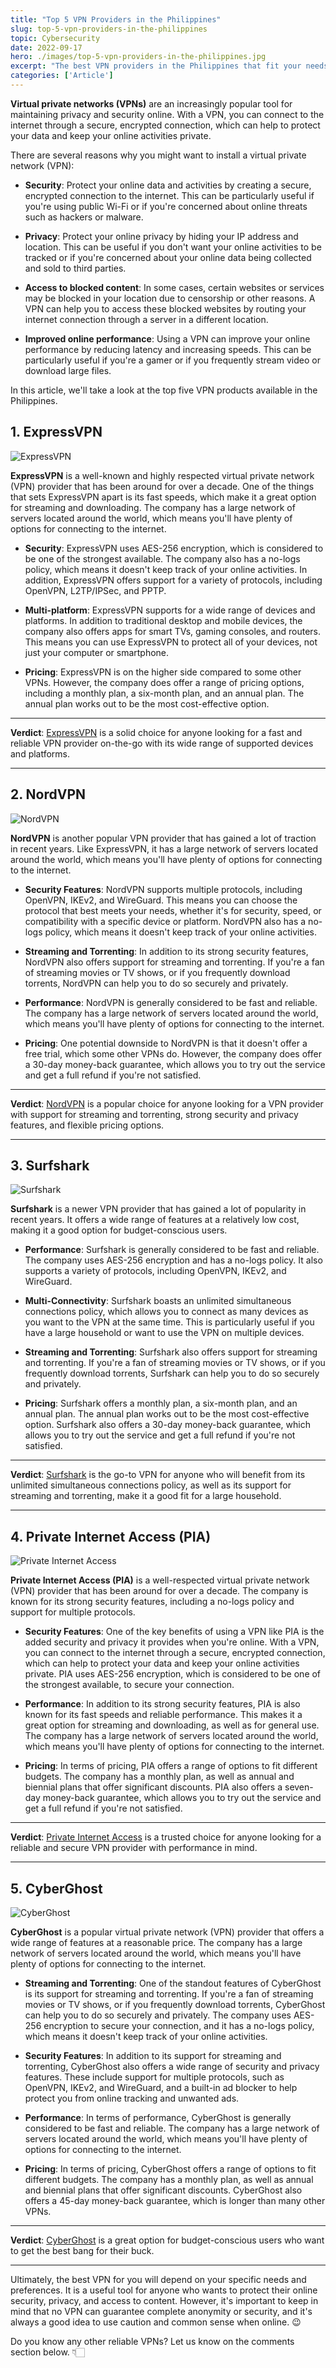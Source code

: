```yaml
---
title: "Top 5 VPN Providers in the Philippines"
slug: top-5-vpn-providers-in-the-philippines
topic: Cybersecurity
date: 2022-09-17
hero: ./images/top-5-vpn-providers-in-the-philippines.jpg
excerpt: "The best VPN providers in the Philippines that fit your needs"
categories: ['Article']
---
```


**Virtual private networks (VPNs)** are an increasingly popular tool for maintaining privacy and security online. With a VPN, you can connect to the internet through a secure, encrypted connection, which can help to protect your data and keep your online activities private.

There are several reasons why you might want to install a virtual private network (VPN):

* **Security**: Protect your online data and activities by creating a secure, encrypted connection to the internet. This can be particularly useful if you're using public Wi-Fi or if you're concerned about online threats such as hackers or malware.

* **Privacy**: Protect your online privacy by hiding your IP address and location. This can be useful if you don't want your online activities to be tracked or if you're concerned about your online data being collected and sold to third parties.

* **Access to blocked content**: In some cases, certain websites or services may be blocked in your location due to censorship or other reasons. A VPN can help you to access these blocked websites by routing your internet connection through a server in a different location.

* **Improved online performance**: Using a VPN can improve your online performance by reducing latency and increasing speeds. This can be particularly useful if you're a gamer or if you frequently stream video or download large files.

In this article, we'll take a look at the top five VPN products available in the Philippines.

## 1. ExpressVPN

![ExpressVPN](./images/expressvpn.jpg)

**ExpressVPN** is a well-known and highly respected virtual private network (VPN) provider that has been around for over a decade. One of the things that sets ExpressVPN apart is its fast speeds, which make it a great option for streaming and downloading. The company has a large network of servers located around the world, which means you'll have plenty of options for connecting to the internet.

* **Security**: ExpressVPN uses AES-256 encryption, which is considered to be one of the strongest available. The company also has a no-logs policy, which means it doesn't keep track of your online activities. In addition, ExpressVPN offers support for a variety of protocols, including OpenVPN, L2TP/IPSec, and PPTP.

* **Multi-platform**: ExpressVPN supports for a wide range of devices and platforms. In addition to traditional desktop and mobile devices, the company also offers apps for smart TVs, gaming consoles, and routers. This means you can use ExpressVPN to protect all of your devices, not just your computer or smartphone.

* **Pricing**: ExpressVPN is on the higher side compared to some other VPNs. However, the company does offer a range of pricing options, including a monthly plan, a six-month plan, and an annual plan. The annual plan works out to be the most cost-effective option.

<hr />

**Verdict**: <a href='https://bit.ly/ExpressVPNPH' target='_blank' rel='nofollow'>ExpressVPN</a> is a solid choice for anyone looking for a fast and reliable VPN provider on-the-go with its wide range of supported devices and platforms.

<hr />

## 2. NordVPN

![NordVPN](./images/nordvpn.jpg)

**NordVPN** is another popular VPN provider that has gained a lot of traction in recent years. Like ExpressVPN, it has a large network of servers located around the world, which means you'll have plenty of options for connecting to the internet.

* **Security Features**: NordVPN supports multiple protocols, including OpenVPN, IKEv2, and WireGuard. This means you can choose the protocol that best meets your needs, whether it's for security, speed, or compatibility with a specific device or platform. NordVPN also has a no-logs policy, which means it doesn't keep track of your online activities.

* **Streaming and Torrenting**: In addition to its strong security features, NordVPN also offers support for streaming and torrenting. If you're a fan of streaming movies or TV shows, or if you frequently download torrents, NordVPN can help you to do so securely and privately.

* **Performance**: NordVPN is generally considered to be fast and reliable. The company has a large network of servers located around the world, which means you'll have plenty of options for connecting to the internet.

* **Pricing**: One potential downside to NordVPN is that it doesn't offer a free trial, which some other VPNs do. However, the company does offer a 30-day money-back guarantee, which allows you to try out the service and get a full refund if you're not satisfied.

<hr />

**Verdict**: <a href='https://nordvpn.com' target='_blank' rel='nofollow'>NordVPN</a> is a popular choice for anyone looking for a VPN provider with support for streaming and torrenting, strong security and privacy features, and flexible pricing options.

<hr />

## 3. Surfshark

![Surfshark](./images/surfshark.jpg)

**Surfshark** is a newer VPN provider that has gained a lot of popularity in recent years. It offers a wide range of features at a relatively low cost, making it a good option for budget-conscious users.

* **Performance**: Surfshark is generally considered to be fast and reliable. The company uses AES-256 encryption and has a no-logs policy. It also supports a variety of protocols, including OpenVPN, IKEv2, and WireGuard.

* **Multi-Connectivity**: Surfshark boasts an unlimited simultaneous connections policy, which allows you to connect as many devices as you want to the VPN at the same time. This is particularly useful if you have a large household or want to use the VPN on multiple devices.

* **Streaming and Torrenting**: Surfshark also offers support for streaming and torrenting. If you're a fan of streaming movies or TV shows, or if you frequently download torrents, Surfshark can help you to do so securely and privately.

* **Pricing**: Surfshark offers a monthly plan, a six-month plan, and an annual plan. The annual plan works out to be the most cost-effective option. Surfshark also offers a 30-day money-back guarantee, which allows you to try out the service and get a full refund if you're not satisfied.

<hr />

**Verdict**: <a href='https://surfshark.com' target='_blank' rel='nofollow'>Surfshark</a> is the go-to VPN for anyone who will benefit from its unlimited simultaneous connections policy, as well as its support for streaming and torrenting, make it a good fit for a large household.

<hr />

## 4. Private Internet Access (PIA)

![Private Internet Access](./images/private-internet-access.jpg)

**Private Internet Access (PIA)** is a well-respected virtual private network (VPN) provider that has been around for over a decade. The company is known for its strong security features, including a no-logs policy and support for multiple protocols.

* **Security Features**: One of the key benefits of using a VPN like PIA is the added security and privacy it provides when you're online. With a VPN, you can connect to the internet through a secure, encrypted connection, which can help to protect your data and keep your online activities private. PIA uses AES-256 encryption, which is considered to be one of the strongest available, to secure your connection.

* **Performance**: In addition to its strong security features, PIA is also known for its fast speeds and reliable performance. This makes it a great option for streaming and downloading, as well as for general use. The company has a large network of servers located around the world, which means you'll have plenty of options for connecting to the internet.

* **Pricing**: In terms of pricing, PIA offers a range of options to fit different budgets. The company has a monthly plan, as well as annual and biennial plans that offer significant discounts. PIA also offers a seven-day money-back guarantee, which allows you to try out the service and get a full refund if you're not satisfied.

<hr />

**Verdict**: <a href='https://www.privateinternetaccess.com' target='_blank' rel='nofollow'>Private Internet Access</a> is a trusted choice for anyone looking for a reliable and secure VPN provider with performance in mind.

<hr />

## 5. CyberGhost

![CyberGhost](./images/cyberghost.jpg)

**CyberGhost** is a popular virtual private network (VPN) provider that offers a wide range of features at a reasonable price. The company has a large network of servers located around the world, which means you'll have plenty of options for connecting to the internet.

* **Streaming and Torrenting**: One of the standout features of CyberGhost is its support for streaming and torrenting. If you're a fan of streaming movies or TV shows, or if you frequently download torrents, CyberGhost can help you to do so securely and privately. The company uses AES-256 encryption to secure your connection, and it has a no-logs policy, which means it doesn't keep track of your online activities.

* **Security Features**: In addition to its support for streaming and torrenting, CyberGhost also offers a wide range of security and privacy features. These include support for multiple protocols, such as OpenVPN, IKEv2, and WireGuard, and a built-in ad blocker to help protect you from online tracking and unwanted ads.

* **Performance**: In terms of performance, CyberGhost is generally considered to be fast and reliable. The company has a large network of servers located around the world, which means you'll have plenty of options for connecting to the internet.

* **Pricing**: In terms of pricing, CyberGhost offers a range of options to fit different budgets. The company has a monthly plan, as well as annual and biennial plans that offer significant discounts. CyberGhost also offers a 45-day money-back guarantee, which is longer than many other VPNs.

<hr />

**Verdict**: <a href='https://www.cyberghostvpn.com' target='_blank' rel='nofollow'>CyberGhost</a> is a great option for budget-conscious users who want to get the best bang for their buck.

<hr />

Ultimately, the best VPN for you will depend on your specific needs and preferences. It is a useful tool for anyone who wants to protect their online security, privacy, and access to content. However, it's important to keep in mind that no VPN can guarantee complete anonymity or security, and it's always a good idea to use caution and common sense when online. 😉

Do you know any other reliable VPNs? Let us know on the comments section below. 👇🏻

